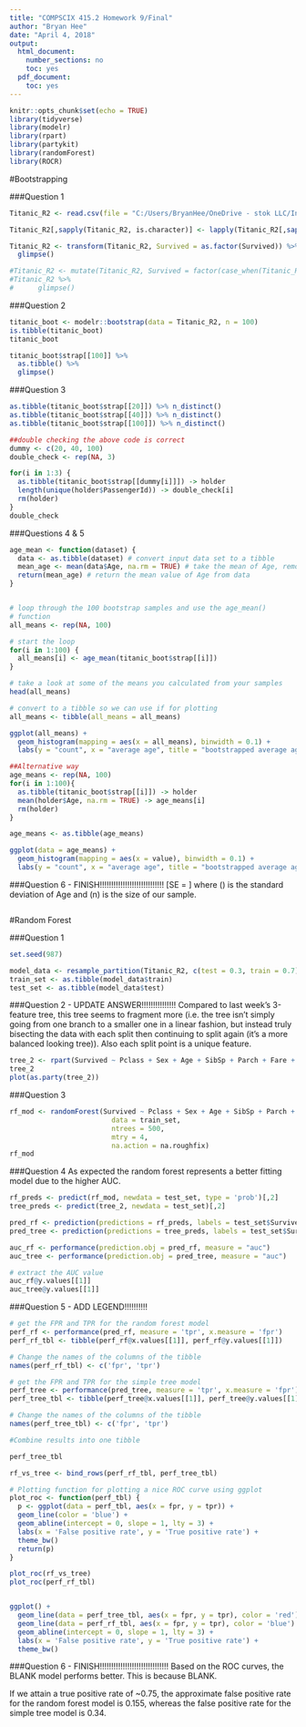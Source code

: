 ```yaml
---
title: "COMPSCIX 415.2 Homework 9/Final"
author: "Bryan Hee"
date: "April 4, 2018"
output:
  html_document:
    number_sections: no
    toc: yes
  pdf_document:
    toc: yes
---
```


```r
knitr::opts_chunk$set(echo = TRUE)
library(tidyverse)
library(modelr)
library(rpart)
library(partykit)
library(randomForest)
library(ROCR)
```

#Bootstrapping

###Question 1
```r
Titanic_R2 <- read.csv(file = "C:/Users/BryanHee/OneDrive - stok LLC/Intro to Data Science/HW Assignments/Assignment 9/train.csv")

Titanic_R2[,sapply(Titanic_R2, is.character)] <- lapply(Titanic_R2[,sapply(Titanic_R2, is.character)], as.factor)

Titanic_R2 <- transform(Titanic_R2, Survived = as.factor(Survived)) %>%
  glimpse()

#Titanic_R2 <- mutate(Titanic_R2, Survived = factor(case_when(Titanic_R2$Survived == 1 ~ 'Survived', Titanic_R2$Survived == 0 ~ "Died"), levels = c('Survived', 'Died'), ordered = FALSE))
#Titanic_R2 %>%
#      glimpse()

```

###Question 2
```r
titanic_boot <- modelr::bootstrap(data = Titanic_R2, n = 100)
is.tibble(titanic_boot)
titanic_boot
```

```r
titanic_boot$strap[[100]] %>%
  as.tibble() %>%
  glimpse()
```


###Question 3
```r
as.tibble(titanic_boot$strap[[20]]) %>% n_distinct()
as.tibble(titanic_boot$strap[[40]]) %>% n_distinct()
as.tibble(titanic_boot$strap[[100]]) %>% n_distinct()

##double checking the above code is correct
dummy <- c(20, 40, 100)
double_check <- rep(NA, 3)

for(i in 1:3) {
  as.tibble(titanic_boot$strap[[dummy[i]]]) -> holder
  length(unique(holder$PassengerId)) -> double_check[i]
  rm(holder)
}
double_check
```

###Questions 4 & 5
```r
age_mean <- function(dataset) {
  data <- as.tibble(dataset) # convert input data set to a tibble
  mean_age <- mean(data$Age, na.rm = TRUE) # take the mean of Age, remove NAs
  return(mean_age) # return the mean value of Age from data
}


# loop through the 100 bootstrap samples and use the age_mean()
# function
all_means <- rep(NA, 100)

# start the loop
for(i in 1:100) {
  all_means[i] <- age_mean(titanic_boot$strap[[i]])
}

# take a look at some of the means you calculated from your samples
head(all_means)

# convert to a tibble so we can use if for plotting
all_means <- tibble(all_means = all_means)

ggplot(all_means) +
  geom_histogram(mapping = aes(x = all_means), binwidth = 0.1) +
  labs(y = "count", x = "average age", title = "bootstrapped average age")
```

```r
##Alternative way
age_means <- rep(NA, 100)
for(i in 1:100){
  as.tibble(titanic_boot$strap[[i]]) -> holder
  mean(holder$Age, na.rm = TRUE) -> age_means[i]
  rm(holder)
}

age_means <- as.tibble(age_means)

ggplot(data = age_means) +
  geom_histogram(mapping = aes(x = value), binwidth = 0.1) +
  labs(y = "count", x = "average age", title = "bootstrapped average age")
```

###Question 6 - FINISH!!!!!!!!!!!!!!!!!!!!!!!!!!!!
\[SE = \frac{\sigma}{\sqrt{n}}\] where \(\sigma\) is the standard deviation of Age and \(n\) is the size of our sample.


```r

```


#Random Forest

###Question 1
```r
set.seed(987)

model_data <- resample_partition(Titanic_R2, c(test = 0.3, train = 0.7))
train_set <- as.tibble(model_data$train)
test_set <- as.tibble(model_data$test)
```

###Question 2 - UPDATE ANSWER!!!!!!!!!!!!!!!
Compared to last week's 3-feature tree, this tree seems to fragment more (i.e. the tree isn't simply going from one branch to a smaller one in a linear fashion, but instead truly bisecting the data with each split then continuing to split again (it's a more balanced looking tree)). Also each split point is a unique feature.

```r
tree_2 <- rpart(Survived ~ Pclass + Sex + Age + SibSp + Parch + Fare + Embarked, data = train_set)
tree_2
plot(as.party(tree_2))
```

###Question 3
```r
rf_mod <- randomForest(Survived ~ Pclass + Sex + Age + SibSp + Parch + Fare + Embarked, 
                         data = train_set, 
                         ntrees = 500, 
                         mtry = 4, 
                         na.action = na.roughfix)
rf_mod
```

###Question 4
As expected the random forest represents a better fitting model due to the higher AUC.

```r
rf_preds <- predict(rf_mod, newdata = test_set, type = 'prob')[,2]
tree_preds <- predict(tree_2, newdata = test_set)[,2]

pred_rf <- prediction(predictions = rf_preds, labels = test_set$Survived)
pred_tree <- prediction(predictions = tree_preds, labels = test_set$Survived)

auc_rf <- performance(prediction.obj = pred_rf, measure = "auc")
auc_tree <- performance(prediction.obj = pred_tree, measure = "auc")

# extract the AUC value
auc_rf@y.values[[1]]
auc_tree@y.values[[1]]
```


###Question 5 - ADD LEGEND!!!!!!!!!!
```r
# get the FPR and TPR for the random forest model
perf_rf <- performance(pred_rf, measure = 'tpr', x.measure = 'fpr')
perf_rf_tbl <- tibble(perf_rf@x.values[[1]], perf_rf@y.values[[1]])

# Change the names of the columns of the tibble
names(perf_rf_tbl) <- c('fpr', 'tpr')

# get the FPR and TPR for the simple tree model
perf_tree <- performance(pred_tree, measure = 'tpr', x.measure = 'fpr')
perf_tree_tbl <- tibble(perf_tree@x.values[[1]], perf_tree@y.values[[1]])

# Change the names of the columns of the tibble
names(perf_tree_tbl) <- c('fpr', 'tpr')

#Combine results into one tibble

perf_tree_tbl

rf_vs_tree <- bind_rows(perf_rf_tbl, perf_tree_tbl)

# Plotting function for plotting a nice ROC curve using ggplot
plot_roc <- function(perf_tbl) {
  p <- ggplot(data = perf_tbl, aes(x = fpr, y = tpr)) +
  geom_line(color = 'blue') +
  geom_abline(intercept = 0, slope = 1, lty = 3) +
  labs(x = 'False positive rate', y = 'True positive rate') +
  theme_bw()
  return(p)
}

plot_roc(rf_vs_tree)
plot_roc(perf_rf_tbl)


ggplot() +
  geom_line(data = perf_tree_tbl, aes(x = fpr, y = tpr), color = 'red') +
  geom_line(data = perf_rf_tbl, aes(x = fpr, y = tpr), color = 'blue') +
  geom_abline(intercept = 0, slope = 1, lty = 3) +
  labs(x = 'False positive rate', y = 'True positive rate') +
  theme_bw()


```

###Question 6 - FINISH!!!!!!!!!!!!!!!!!!!!!!!!!!!!!!
Based on the ROC curves, the BLANK model performs better. This is because BLANK. 

If we attain a true positive rate of ~0.75, the approximate false positive rate for the random forest model is  0.155, whereas the false positive rate for the simple tree model is  0.34.